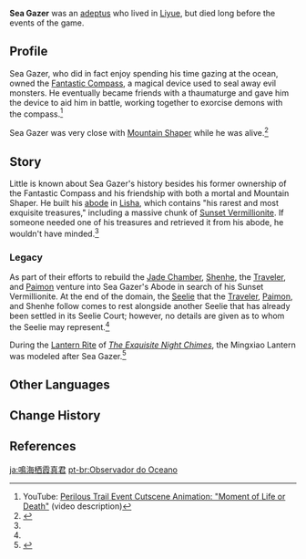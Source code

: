 {{Character Infobox
|image            = Sea Gazer Mingxiao Lantern.png
|caption          = Mingxiao Lantern modeled after Sea Gazer
|type             = Mentioned
|deceased         = Past
|region           = Liyue

|affiliation      = Adepti
}}
'''Sea Gazer''' was an [[adeptus]] who lived in [[Liyue]], but died long before the events of the game.

==Profile==
{{Quote|Such is how the world works. What one may fail to do, two may succeed. I have spent much time gazing at the sea in leisure and have seldom exerted myself, but it is my pleasure to aid others in need.|Sea Gazer, to his thaumaturge friend|"Moment of Life or Death" video description}}
Sea Gazer, who did in fact enjoy spending his time gazing at the ocean, owned the [[Fantastic Compass]], a magical device used to seal away evil monsters. He eventually became friends with a thaumaturge and gave him the device to aid him in battle, working together to exorcise demons with the compass.<ref>YouTube: [https://youtu.be/C24nvloZZhE Perilous Trail Event Cutscene Animation: "Moment of Life or Death"] (video description)</ref>

Sea Gazer was very close with [[Mountain Shaper]] while he was alive.<ref name="interlude">{{Ref/Quest|Seagaze Sunset}}</ref>

==Story==
Little is known about Sea Gazer's history besides his former ownership of the Fantastic Compass and his friendship with both a mortal and Mountain Shaper. He built his [[Sea Gazer's Abode|abode]] in [[Lisha]], which contains "his rarest and most exquisite treasures," including a massive chunk of [[Sunset Vermillionite]]. If someone needed one of his treasures and retrieved it from his abode, he wouldn't have minded.<ref name="interlude" />

===Legacy===
As part of their efforts to rebuild the [[Jade Chamber]], [[Shenhe]], the [[Traveler]], and [[Paimon]] venture into Sea Gazer's Abode in search of his Sunset Vermillionite. At the end of the domain, the [[Seelie]] that the [[Traveler]], [[Paimon]], and Shenhe follow comes to rest alongside another Seelie that has already been settled in its Seelie Court; however, no details are given as to whom the Seelie may represent.<ref name="interlude" />

During the [[Lantern Rite Festival|Lantern Rite]] of ''[[The Exquisite Night Chimes]]'', the Mingxiao Lantern was modeled after Sea Gazer.<ref>{{Ref/Quest|A Thousand Miles for an Enigmatic Tune}}</ref>

==Other Languages==
{{Other Languages
|en      = Sea Gazer
|zhs     = 鸣海栖霞真君
|zhs_rm  = Mínghǎi Qīxiá Zhēnjūn
|zht     = 鳴海棲霞真君
|zht_rm  = Mínghǎi Qīxiá Zhēnjūn
|zh_tl   = The Perfected Lord Who Resounds in Sea and Lives in Rosy Clouds
|ja      = 鳴海栖霞真君
|ja_rm   = Narumi Seika Shinkun
|ja_tl   = The Perfected Lord Who Resounds in Sea and Lives in Rosy Clouds
|ko      = 명해서하진군
|ko_rm   = Myeonghaeseohajingun
|ko_tl   = The Perfected Lord Who Resounds in Sea and Lives in Rosy Clouds
|es      = Observador del Océano
|es_tl   = Observer of the Ocean
|fr      = Scrute-Flots
|fr_tl   = Wave Scrutinizer
|ru      = Созерцатель Морей
|ru_tl   = Sea Gazer
|th      = จ้าวพิทักษ์ธารา
|th_rm   = Cao Phithak Thara
|th_tl   = Lord Who Protects Waterbodies
|vi      = Minh Hải Thê Hà Chân Quân
|vi_tl   = The Perfected Lord Who Resounds in Sea and Lives in Rosy Clouds
|de      = Fürst des tobenden Meers und der ruhigen Dämmerung
|de_tl   = Prince of Raging Sea and Serene Twilight
|id      = Sea Gazer
|pt      = Observador do Oceano
|pt_tl   = Ocean Observer
|tr      = Okyanus Gözcüsü
|tr_tl   = Ocean Gazer
|it      = Osservatore dell'oceano
|it_tl   = Ocean Observer
}}

==Change History==
{{Change History|introduced=2.4}}

==References==
{{Reflist}}

[[ja:鳴海栖霞真君]]
[[pt-br:Observador do Oceano]]